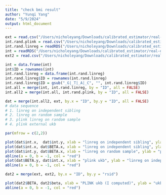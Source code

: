 ```yaml
---
title: "check bmi result"
author: "Yunqi Yang"
date: "5/9/2024"
output: html_document
---
```


```r

ext = read.csv("/Users/nicholeyang/Downloads/calibrated_estimator/real-data-analysis/combined_bmi.linear", sep = "\t")
int.rand.plink = read.csv("/Users/nicholeyang/Downloads/calibrated_estimator/real-data-analysis/bmi.linear", sep = "\t")
int.rand.linreg = readRDS("/Users/nicholeyang/Downloads/calibrated_estimator/real-data-analysis/result/bmi_random_linreg.rds")
int = readRDS("/Users/nicholeyang/Downloads/calibrated_estimator/real-data-analysis/result/bmi_sib_linreg.rds")
ext2 = read.csv("/Users/nicholeyang/Downloads/calibrated_estimator/real-data-analysis/external_gwas/bmi_21001_exp_bmi.csv")
```

```r
int = data.frame(int)
int$ID = rownames(int)
int.rand.linreg = data.frame(int.rand.linreg)
int.rand.linreg$ID = rownames(int.rand.linreg)
int.rand.linreg$ID = gsub("_G|_T|_A|_C", "", int.rand.linreg$ID)
int.all = merge(int, int.rand.linreg, by = "ID", all = FALSE)
int.all2 = merge(int.all, int.rand.plink, by = "ID", all = FALSE)

dat = merge(int.all2, ext, by.x = "ID", by.y = "ID", all = FALSE)
# data sequence
# 1. linreg on independent sibling
# 2. linreg on random sample
# 3. plink linreg on random sample
# 4. plink external ukb
```

```r
par(mfrow = c(2,2))

plot(dat$int.x,  dat$int.y, xlab = "linreg on independent sibling", ylab = "linreg on random sample")
plot(dat$int.x, dat$BETA.x, xlab = "linreg on independent sibling", ylab = "plink linreg on random sample")
plot(dat$int.y, dat$BETA.x, xlab = "linreg on random sample", ylab = "plink linreg on random sample")
abline(a = 0, b = -1, col = "red")
plot(dat$BETA.y, dat$int.x, xlab = "plink ukb", ylab = "linreg on independent sibling")
abline(a = 0, b = -1, col = "red")

```

```r
dat2 = merge(ext, ext2, by.x = "ID", by.y = "rsid")
```

```r
plot(dat2$BETA, dat2$beta, xlab = "PLINK ukb (I computed)", ylab = "ukb sumstat")
abline(a = 0, b = -1, col = "red")
```

